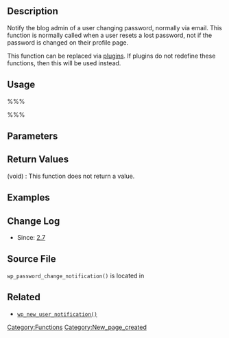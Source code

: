 {{Languages|
{{en|Function Reference/wp_password_change_notification}}
{{ja|関数リファレンス/wp_password_change_notification}}
}}
== Description ==

Notify the blog admin of a user changing password, normally via email. This function is normally called when a user resets a lost password, not if the password is changed on their profile page.

This function can be replaced via [[Glossary#plugins|plugins]]. If plugins do not redefine these functions, then this will be used instead.

== Usage ==
%%%<?php wp_password_change_notification( $user ) ?>%%%

== Parameters ==

{{Parameter|$user|object|User Object|required}}

== Return Values ==

; (void) : This function does not return a value.

== Examples ==


== Change Log ==

* Since: [[Version 2.7|2.7]]

== Source File ==

<tt>wp_password_change_notification()</tt> is located in {{Trac|wp-includes/pluggable.php}}

== Related ==
* <tt>[[Function Reference/wp_new_user_notification|wp_new_user_notification()]]</tt>

{{Tag Footer}}

[[Category:Functions]]
[[Category:New_page_created]]